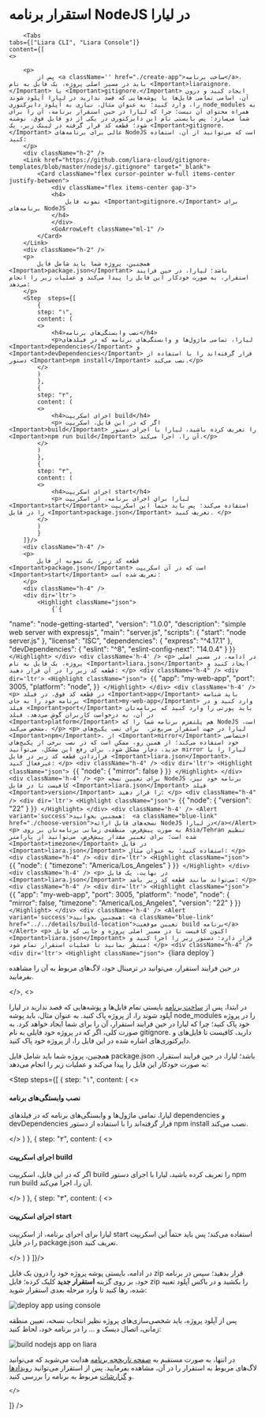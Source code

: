 

<Layout>

# استقرار برنامه NodeJS در لیارا

        <Tabs 
    tabs={["Liara CLI", "Liara Console"]} 
    content={[
    <>

        <p>
            پس از <a className='' href="./create-app">ساخت برنامه</a>، باید در مسیر اصلی پروژه، یک فایل به نام <Important>liaraignore.</Important> یا <Important>gitignore.</Important> ایجاد کنید و درون آن، اسامی تمامی فایل‌ها یا پوشه‌هایی که قصد ندارید در لیارا آپلود شوند را، وارد کنید؛ به عنوان مثال، نیازی به آپلود دایرکتوری node_modules به همراه محتوای آن نیست؛ چرا که لیارا در حین استقرار برنامه، آن را برای شما می‌سازد؛ پس بایستی نام این دایرکتوری در یکی از دو فایل فوق، نوشته شود؛ قطعه کد قرار گرفته در لینک زیر، یک <Important>gitignore.</Important> عالی برای برنامه‌های NodeJS است که می‌توانید از آن، استفاده کنید:
        </p>
        <div className="h-2" />
        <Link href="https://github.com/liara-cloud/gitignore-templates/blob/master/nodejs/.gitignore" target="_blank">
            <Card className="flex cursor-pointer w-full items-center justify-between">
                <div className="flex items-center gap-3">
                <h4>
                    نمونه فایل <Important>gitignore.</Important> برای برنامه‌های NodeJS
                </h4>
                </div>
                <GoArrowLeft className="ml-1" />
            </Card>
        </Link>
        <div className="h-2" />
        <p>
            همچنین، پروژه شما باید شامل فایل <Important>package.json</Important> باشد؛ لیارا، در حین فرایند استقرار، به صورت خودکار این فایل را پیدا می‌کند و عملیات زیر را انجام می‌دهد:
        </p>
        <Step  steps={[
            {
            step: "۱",
            content: (
            <>
                <h4>نصب وابستگی‌های برنامه</h4>
                <p>لیارا، تمامی ماژول‌ها و وابستگی‌های برنامه که در فیلدهای <Important>dependencies</Important> و <Important>devDependencies</Important> قرار گرفته‌اند را با استفاده از دستور <Important>npm install</Important> نصب می‌کند.</p>
            </>
            )
            },
            {
            step: "۲",
            content: (
            <>
                <h4>اجرای اسکریپت build</h4>
                <p> اگر که در این فایل، اسکریپت <Important>build</Important> را تعریف کرده باشید، لیارا با اجرای دستور <Important>npm run build</Important> آن را، اجرا می‌کند.</p>
            </>
            )
            },
            {
            step: "۳",
            content: (
            <>
                <h4>اجرای اسکریپت start</h4>
                <p> لیارا برای اجرای برنامه، از اسکریپت <Important>start</Important> استفاده می‌کند؛ پس باید حتماً این اسکریپت را در فایل <Important>package.json</Important> تعریف کنید. </p>
            </>
            )
            }
        ]}/>
        <div className="h-4" />
        <p>
            قطعه کد زیر، یک نمونه از فایل <Important>package.json</Important> است که در آن اسکریپت <Important>start</Important> تعریف شده است:
        </p>
        <div className="h-4" />
        <div dir='ltr'>
            <Highlight className="json">
                {`{
  "name": "node-getting-started",
  "version": "1.0.0",
  "description": "simple web server with expressjs",
  "main": "server.js",
  "scripts": {
    "start": "node server.js"
  },
  "license": "ISC",
  "dependencies": {
    "express": "^4.17.1"
  },
  "devDependencies": {
    "eslint": "^8",
    "eslint-config-next": "14.0.4"
  }
}`}
            </Highlight>
        </div>
        <div className='h-4' />
        <p>
            در ادامه، در مسیر اصلی پروژه، یک فایل به نام <Important>liara.json</Important> ایجاد کنید و قطعه کد زیر را در آن قرار دهید:
        </p>
        <div className="h-4" />
        <div dir='ltr'>
            <Highlight className="json">
                {`{
    "app": "my-web-app", 
    "port": 3005,
    "platform": "node",
}`}
            </Highlight>
        </div>
        <div className='h-4' />
        <p>
            در قطعه کد فوق، در فیلد <Important>app</Important> باید شناسه برنامه خود را به جای <Important>my-web-app</Important> وارد کنید و در فیلد <Important>port</Important> باید پورتی را وارد کنید که برنامه‌تان در آن، به درخواست کاربران گوش می‌دهد. فیلد <Important>platform</Important> هم پلتفرم برنامه شما را که NodeJS است، مشخص می‌کند.
        </p>
        <p>
            لیارا در جهت استقرار سریع‌تر،  برای نصب پکیج‌های <Important>npm</Important>، از <Important>mirror</Important> اختصاصی خود استفاده می‌کند؛ از همین رو، ممکن است که در نصب برخی از پکیج‌های جدید، دچار مشکل شود. برای رفع این مشکل، می‌توانید mirror لیارا را با قراردادن قطعه کد زیر در فایل <Important>liara.json</Important>، غیرفعال کنید:
        </p>
        <div className="h-4" />
        <div dir='ltr'>
            <Highlight className="json">
                {`{
    "node": {
    "mirror": false
  }
}`}
            </Highlight>
        </div>
        <div className='h-4' />
        <p>
            برای تعیین نسخه NodeJS برنامه خود نیز، کافیست تا در فایل <Important>liara.json</Important> فیلد <Important>version</Important> را قرار دهید:
        </p>
        <div className="h-4" />
        <div dir='ltr'>
            <Highlight className="json">
                {`{
    "node": {
    "version": "22"
  }
}`}
            </Highlight>
        </div>
        <div className='h-4' />
        <Alert variant='success'>همچنین بخوانید:  <a className="blue-link" href="./choose-version">نسخه‌های قابل ارائه NodeJS در لیارا</a></Alert>
        <p>
            به صورت پیش‌فرض، منطقه‌ی زمانی برنامه‌تان بر روی Asia/Tehran تنظیم شده است؛ برای تغییر مقدار پیش‌فرض، می‌توانید از پارامتر <Important>timezone</Important> در فایل <Important>liara.json</Important> استفاده کنید؛ به عنوان مثال:
        </p>
        <div className="h-4" />
        <div dir='ltr'>
            <Highlight className="json">
                {`{
    "node": {
    "timezone": "America/Los_Angeles"
  }
}`}
            </Highlight>
        </div>
        <div className='h-4' />
        <p>
            در نهایت، یک فایل <Important>liara.json</Important> می‌تواند مانند قطعه کد زیر باشد:
        </p>
        <div className="h-4" />
        <div dir='ltr'>
            <Highlight className="json">
                {`{
    "app": "my-web-app", 
    "port": 3005,
    "platform": "node",
    "node": {
    "mirror": false,
    "timezone": "America/Los_Angeles",
    "version": "22"
    }
}`}
            </Highlight>
        </div>
        <div className='h-4' />
        <Alert variant='success'>همچنین بخوانید: <a className="blue-link" href="../../details/build-location">تعیین موقعیت build برنامه</a></Alert>
        <p>
            اکنون کافیست تا در مسیر اصلی پروژه و جایی که فایل <Important>liara.json</Important> قرار دارد؛ دستور زیر را اجرا کنید و منتظر بمانید تا عملیات استقرار تمام شود:
        </p>
        <div className="h-4" />
        <div dir='ltr'>
            <Highlight className="json">
                {`liara deploy`}
            </Highlight>
        </div>
        <div className='h-4' />
        <p>
            در حین فرایند استقرار، می‌توانید در ترمینال خود، لاگ‌های مربوط به آن را مشاهده بفرمایید.
        </p>
    </>,
    <>
        <p>
            در ابتدا، پس از <a className="blue-link" href="./create-app">ساخت برنامه</a> بایستی تمام فایل‌ها و پوشه‌هایی که قصد ندارید در لیارا آپلود شوند را، از پروژه پاک کنید. به عنوان مثال، باید پوشه node_modules را در پروژه خود پاک کنید؛ چرا که لیارا در حین فرایند استقرار، آن را برای شما ایجاد خواهد کرد. به صورت کلی، اگر که در پروژه خود فایلی به نام <Important>gitignore.</Important> دارید، کافیست تا فایل‌های و دایرکتوری‌های اشاره شده در این فایل را، از پروژه خود پاک کنید.
        </p>
        <p>
            همچنین، پروژه شما باید شامل فایل <Important>package.json</Important> باشد؛ لیارا، در حین فرایند استقرار، به صورت خودکار این فایل را پیدا می‌کند و عملیات زیر را انجام می‌دهد:
        </p>
        <Step  steps={[
            {
            step: "۱",
            content: (
            <>
                <h4>نصب وابستگی‌های برنامه</h4>
                <p>لیارا، تمامی ماژول‌ها و وابستگی‌های برنامه که در فیلدهای <Important>dependencies</Important> و <Important>devDependencies</Important> قرار گرفته‌اند را با استفاده از دستور <Important>npm install</Important> نصب می‌کند.</p>
            </>
            )
            },
            {
            step: "۲",
            content: (
            <>
                <h4>اجرای اسکریپت build</h4>
                <p> اگر که در این فایل، اسکریپت <Important>build</Important> را تعریف کرده باشید، لیارا با اجرای دستور <Important>npm run build</Important> آن را، اجرا می‌کند.</p>
            </>
            )
            },
            {
            step: "۳",
            content: (
            <>
                <h4>اجرای اسکریپت start</h4>
                <p> لیارا برای اجرای برنامه، از اسکریپت <Important>start</Important> استفاده می‌کند؛ پس باید حتماً این اسکریپت را در فایل <Important>package.json</Important> تعریف کنید. </p>
            </>
            )
            }
        ]}/>
        <div className="h-4" />
        <p>
            در ادامه، بایستی پوشه پروژه خود را درون یک فایل zip قرار بدهید؛ سپس در برنامه خود، بر روی گزینه <b>استقرار جدید</b> کلیک کرده؛ فایل zip را بکشید و در باکس آپلود تعبیه شده، رها کنید تا وارد مرحله بعدی استقرار شوید:
        </p>
        <img src="https://files.liara.ir/liara/docs/deploy-app-using-console.gif" alt="deploy app using console" />
        <div className="h-4" />
        <p>
            پس از آپلود پروژه، باید شخصی‌سازی‌های پروژه نظیر انتخاب نسخه، تعیین منطقه زمانی، اتصال دیسک و ... را در برنامه خود، لحاظ کنید:
        </p>
        <div className="h-4" />
        <img src="https://files.liara.ir/liara/docs/build-nodejs-app-on-liara.gif" alt="build nodejs app on liara" />
        <div className="h-4" />
        <p>
            در انتها، به صورت مستقیم به <a href="../../details/private-registery" className="blue-link">صفحه تاریخچه برنامه</a> هدایت می‌شوید که می‌توانید لاگ‌های مربوط به استقرار را در آن، مشاهده بفرمایید. 
            پس از استقرار می‌توانید <a href="../../details/events" className="blue-link">رویدادها</a> و <a href="../../details/observations/about" className="blue-link">گزارشات</a> مربوط به برنامه را بررسی کنید.
        </p>

    </>
]} 
/>


<NextPage next="./set-envs" />
</Layout>